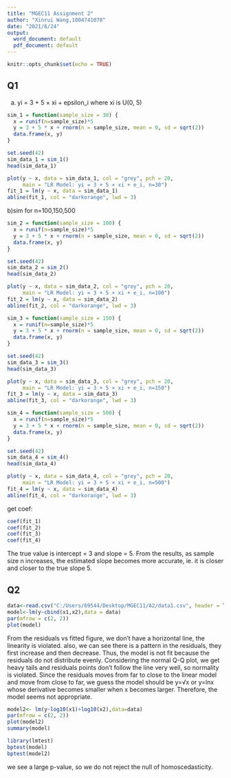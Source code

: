 ---
title: "MGEC11 Assignment 2"
author: "Xinrui Wang,1004741078"
date: "2021/6/24"
output:
  word_document: default
  pdf_document: default
---

```{r setup, include=FALSE}
knitr::opts_chunk$set(echo = TRUE)
```

## Q1 
a) yi = 3 + 5 × xi + epsilon_i  where xi is U(0, 5)

```{r}
sim_1 = function(sample_size = 30) {
  x = runif(n=sample_size)*5
  y = 3 + 5 * x + rnorm(n = sample_size, mean = 0, sd = sqrt(2))
  data.frame(x, y)
}

set.seed(42)
sim_data_1 = sim_1()
head(sim_data_1)

plot(y ~ x, data = sim_data_1, col = "grey", pch = 20,
     main = "LR Model: yi = 3 + 5 × xi + e_i, n=30")
fit_1 = lm(y ~ x, data = sim_data_1)
abline(fit_1, col = "darkorange", lwd = 3)
```
b)sim for n=100,150,500
```{r}
sim_2 = function(sample_size = 100) {
  x = runif(n=sample_size)*5
  y = 3 + 5 * x + rnorm(n = sample_size, mean = 0, sd = sqrt(2))
  data.frame(x, y)
}

set.seed(42)
sim_data_2 = sim_2()
head(sim_data_2)

plot(y ~ x, data = sim_data_2, col = "grey", pch = 20,
     main = "LR Model: yi = 3 + 5 × xi + e_i, n=100")
fit_2 = lm(y ~ x, data = sim_data_2)
abline(fit_2, col = "darkorange", lwd = 3)
```

```{r}
sim_3 = function(sample_size = 150) {
  x = runif(n=sample_size)*5
  y = 3 + 5 * x + rnorm(n = sample_size, mean = 0, sd = sqrt(2))
  data.frame(x, y)
}

set.seed(42)
sim_data_3 = sim_3()
head(sim_data_3)

plot(y ~ x, data = sim_data_3, col = "grey", pch = 20,
     main = "LR Model: yi = 3 + 5 × xi + e_i, n=150")
fit_3 = lm(y ~ x, data = sim_data_3)
abline(fit_3, col = "darkorange", lwd = 3)
```

```{r}
sim_4 = function(sample_size = 500) {
  x = runif(n=sample_size)*5
  y = 3 + 5 * x + rnorm(n = sample_size, mean = 0, sd = sqrt(2))
  data.frame(x, y)
}

set.seed(42)
sim_data_4 = sim_4()
head(sim_data_4)

plot(y ~ x, data = sim_data_4, col = "grey", pch = 20,
     main = "LR Model: yi = 3 + 5 × xi + e_i, n=500")
fit_4 = lm(y ~ x, data = sim_data_4)
abline(fit_4, col = "darkorange", lwd = 3)
```


get coef:
```{r}
coef(fit_1)
coef(fit_2)
coef(fit_3)
coef(fit_4)
```
The true value is intercept = 3 and slope = 5. From the results, as sample size n increases, the estimated slope becomes more accurate, ie. it is closer and closer to the true slope 5.


## Q2

```{r}
data<-read.csv("C:/Users/69544/Desktop/MGEC11/A2/data1.csv", header = T)
model<-lm(y~cbind(x1,x2),data = data)
par(mfrow = c(2, 2))
plot(model)
```
From the residuals vs fitted figure, we don't have a horizontal line, the linearity is violated. also, we can see there is a pattern in the residuals, they first increase and then decrease. Thus, the model is not fit because the residuals do not distribute evenly. 
Considering the normal Q-Q plot, we get heavy tails and residuals points don't follow the line very well, so normality is violated. 
Since the residuals moves from far to close to the linear model and move from close to far, we guess the model should be y=√x  or y=lnx whose derivative becomes smaller when x becomes larger.
Therefore, the model seems not appropriate.


```{r}
model2<- lm(y~log10(x1)+log10(x2),data=data)
par(mfrow = c(2, 2))
plot(model2)
summary(model)
```
```{r}
library(lmtest)
bptest(model)
bptest(model2)
```
we see a large p-value, so we do not reject the null of homoscedasticity.
